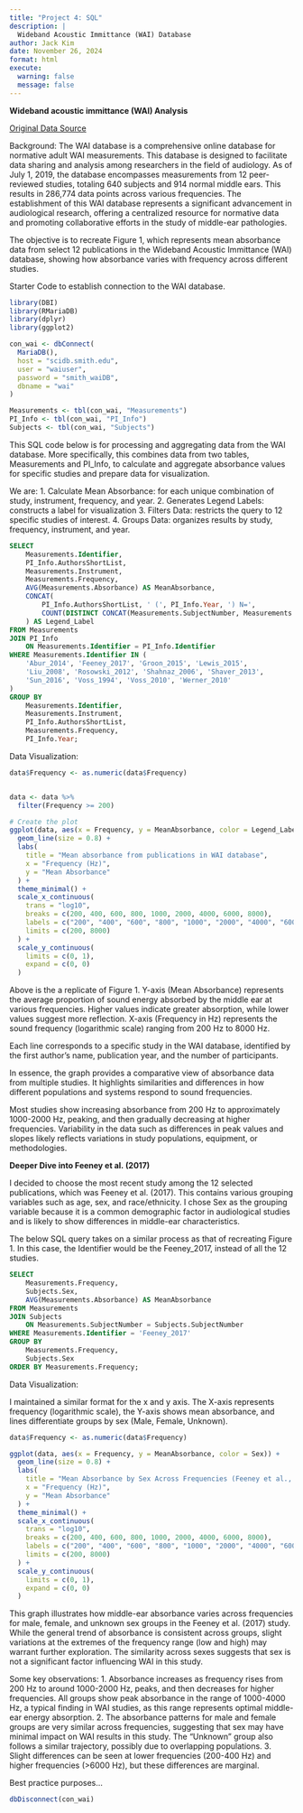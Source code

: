 ```yaml
---
title: "Project 4: SQL"
description: |
  Wideband Acoustic Immittance (WAI) Database
author: Jack Kim
date: November 26, 2024
format: html
execute: 
  warning: false
  message: false
---
```


**Wideband acoustic immittance (WAI) Analysis**

[Original Data Source](https://www.science.smith.edu/wai-database/)

Background: The WAI database is a comprehensive online database for normative adult WAI measurements. This database is designed to facilitate data sharing and analysis among researchers in the field of audiology. As of July 1, 2019, the database encompasses measurements from 12 peer-reviewed studies, totaling 640 subjects and 914 normal middle ears. This results in 286,774 data points across various frequencies. The establishment of this WAI database represents a significant advancement in audiological research, offering a centralized resource for normative data and promoting collaborative efforts in the study of middle-ear pathologies.

The objective is to recreate Figure 1, which represents mean absorbance data from select 12 publications in the Wideband Acoustic Immittance (WAI) database, showing how absorbance varies with frequency across different studies.

Starter Code to establish connection to the WAI database.

```r
library(DBI)
library(RMariaDB)
library(dplyr)
library(ggplot2)

con_wai <- dbConnect(
  MariaDB(),
  host = "scidb.smith.edu",
  user = "waiuser",
  password = "smith_waiDB",
  dbname = "wai"
)

Measurements <- tbl(con_wai, "Measurements")
PI_Info <- tbl(con_wai, "PI_Info")
Subjects <- tbl(con_wai, "Subjects")

```

This SQL code below is for processing and aggregating data from the WAI database. More specifically, this combines data from two tables, Measurements and PI_Info, to calculate and aggregate absorbance values for specific studies and prepare data for visualization.

We are: 1. Calculate Mean Absorbance: for each unique combination of study, instrument, frequency, and year. 2. Generates Legend Labels: constructs a label for visualization 3. Filters Data: restricts the query to 12 specific studies of interest. 4. Groups Data: organizes results by study, frequency, instrument, and year.

```sql

SELECT 
    Measurements.Identifier, 
    PI_Info.AuthorsShortList, 
    Measurements.Instrument, 
    Measurements.Frequency, 
    AVG(Measurements.Absorbance) AS MeanAbsorbance, 
    CONCAT(
        PI_Info.AuthorsShortList, ' (', PI_Info.Year, ') N=',
        COUNT(DISTINCT CONCAT(Measurements.SubjectNumber, Measurements.Ear))
    ) AS Legend_Label
FROM Measurements
JOIN PI_Info 
    ON Measurements.Identifier = PI_Info.Identifier
WHERE Measurements.Identifier IN (
    'Abur_2014', 'Feeney_2017', 'Groon_2015', 'Lewis_2015', 
    'Liu_2008', 'Rosowski_2012', 'Shahnaz_2006', 'Shaver_2013', 
    'Sun_2016', 'Voss_1994', 'Voss_2010', 'Werner_2010'
)
GROUP BY 
    Measurements.Identifier, 
    Measurements.Instrument, 
    PI_Info.AuthorsShortList, 
    Measurements.Frequency, 
    PI_Info.Year;


```

Data Visualization:

```r


data$Frequency <- as.numeric(data$Frequency)


data <- data %>%
  filter(Frequency >= 200)

# Create the plot
ggplot(data, aes(x = Frequency, y = MeanAbsorbance, color = Legend_Label)) +
  geom_line(size = 0.8) +
  labs(
    title = "Mean absorbance from publications in WAI database",
    x = "Frequency (Hz)",
    y = "Mean Absorbance"
  ) +
  theme_minimal() +
  scale_x_continuous(
    trans = "log10",
    breaks = c(200, 400, 600, 800, 1000, 2000, 4000, 6000, 8000),
    labels = c("200", "400", "600", "800", "1000", "2000", "4000", "6000", "8000"),
    limits = c(200, 8000)
  ) +
  scale_y_continuous(
    limits = c(0, 1),
    expand = c(0, 0)
  )


```

Above is the a replicate of Figure 1. Y-axis (Mean Absorbance) represents the average proportion of sound energy absorbed by the middle ear at various frequencies. Higher values indicate greater absorption, while lower values suggest more reflection. X-axis (Frequency in Hz) represents the sound frequency (logarithmic scale) ranging from 200 Hz to 8000 Hz.

Each line corresponds to a specific study in the WAI database, identified by the first author's name, publication year, and the number of participants.

In essence, the graph provides a comparative view of absorbance data from multiple studies. It highlights similarities and differences in how different populations and systems respond to sound frequencies.

Most studies show increasing absorbance from 200 Hz to approximately 1000-2000 Hz, peaking, and then gradually decreasing at higher frequencies. Variability in the data such as differences in peak values and slopes likely reflects variations in study populations, equipment, or methodologies.

**Deeper Dive into Feeney et al. (2017)**

I decided to choose the most recent study among the 12 selected publications, which was Feeney et al. (2017). This contains various grouping variables such as age, sex, and race/ethnicity. I chose Sex as the grouping variable because it is a common demographic factor in audiological studies and is likely to show differences in middle-ear characteristics.

The below SQL query takes on a similar process as that of recreating Figure 1. In this case, the Identifier would be the Feeney_2017, instead of all the 12 studies.

```sql

SELECT 
    Measurements.Frequency, 
    Subjects.Sex,
    AVG(Measurements.Absorbance) AS MeanAbsorbance
FROM Measurements
JOIN Subjects
    ON Measurements.SubjectNumber = Subjects.SubjectNumber
WHERE Measurements.Identifier = 'Feeney_2017'
GROUP BY 
    Measurements.Frequency, 
    Subjects.Sex
ORDER BY Measurements.Frequency;


```

Data Visualization:

I maintained a similar format for the x and y axis. The X-axis represents frequency (logarithmic scale), the Y-axis shows mean absorbance, and lines differentiate groups by sex (Male, Female, Unknown).

```r
data$Frequency <- as.numeric(data$Frequency)

ggplot(data, aes(x = Frequency, y = MeanAbsorbance, color = Sex)) +
  geom_line(size = 0.8) +
  labs(
    title = "Mean Absorbance by Sex Across Frequencies (Feeney et al., 2017)",
    x = "Frequency (Hz)",
    y = "Mean Absorbance"
  ) +
  theme_minimal() +
  scale_x_continuous(
    trans = "log10",
    breaks = c(200, 400, 600, 800, 1000, 2000, 4000, 6000, 8000),
    labels = c("200", "400", "600", "800", "1000", "2000", "4000", "6000", "8000"),
    limits = c(200, 8000)
  ) +
  scale_y_continuous(
    limits = c(0, 1),
    expand = c(0, 0)
  )

```

This graph illustrates how middle-ear absorbance varies across frequencies for male, female, and unknown sex groups in the Feeney et al. (2017) study. While the general trend of absorbance is consistent across groups, slight variations at the extremes of the frequency range (low and high) may warrant further exploration. The similarity across sexes suggests that sex is not a significant factor influencing WAI in this study.

Some key observations: 1. Absorbance increases as frequency rises from 200 Hz to around 1000-2000 Hz, peaks, and then decreases for higher frequencies. All groups show peak absorbance in the range of 1000-4000 Hz, a typical finding in WAI studies, as this range represents optimal middle-ear energy absorption. 2. The absorbance patterns for male and female groups are very similar across frequencies, suggesting that sex may have minimal impact on WAI results in this study. The "Unknown" group also follows a similar trajectory, possibly due to overlapping populations. 3. Slight differences can be seen at lower frequencies (200-400 Hz) and higher frequencies (\>6000 Hz), but these differences are marginal.

Best practice purposes...

```r
dbDisconnect(con_wai)
```
